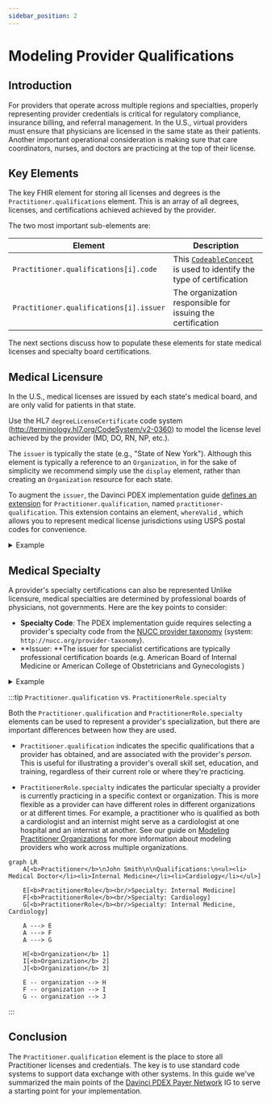 ```yaml
---
sidebar_position: 2
---
```



# Modeling Provider Qualifications

## Introduction

For providers that operate across multiple regions and specialties, properly representing provider credentials is critical for regulatory compliance, insurance billing, and referral management. In the U.S., virtual providers must ensure that physicians are licensed in the same state as their patients. Another important operational consideration is making sure that care coordinators, nurses, and doctors are practicing at the top of their license.

## Key Elements

The key FHIR element for storing all licenses and degrees is the `Practitioner.qualifications` element. This is an array of all degrees, licenses, and certifications achieved achieved by the provider.

The two most important sub-elements are:

| Element                                 | Description                                                                                                                                         |
| --------------------------------------- | --------------------------------------------------------------------------------------------------------------------------------------------------- |
| `Practitioner.qualifications[i].code`   | This [`CodeableConcept`](https://www.medplum.com/docs/fhir-basics#standardizing-data-codeable-concepts) is used to identify the type of certification |
| `Practitioner.qualifications[i].issuer` | The organization responsible for issuing the certification                                                                                          |

The next sections discuss how to populate these elements for state medical licenses and specialty board certifications.

## Medical Licensure

In the U.S., medical licenses are issued by each state's medical board, and are only valid for patients in that state.

Use the HL7 `degreeLicenseCertificate` code system (http://terminology.hl7.org/CodeSystem/v2-0360) to model the license level achieved by the provider (MD, DO, RN, NP, etc.).

The `issuer` is typically the state (e.g., "State of New York"). Although this element is typically a reference to an `Organization`, in for the sake of simplicity we recommend simply use the `display` element, rather than creating an `Organization` resource for each state.

To augment the `issuer`, the Davinci PDEX implementation guide [defines an extension](https://build.fhir.org/ig/HL7/davinci-pdex-plan-net/StructureDefinition-qualification.html) for `Practitioner.qualification`, named `practitioner-qualification`. This extension contains an element, `whereValid` , which allows you to represent medical license jurisdictions using USPS postal codes for convenience.

<details>
  <summary>Example</summary>
  <MedplumCodeBlock
    language="ts"
    selectBlocks="practitioner-head,qualifications-head,license,qualifications-tail,practitioner-tail"
  >
    {ExampleCode}
  </MedplumCodeBlock>
</details>

## Medical Specialty

A provider's specialty certifications can also be represented Unlike licensure, medical specialties are determined by professional boards of physicians, not governments. Here are the key points to consider:

- **Specialty Code**: The PDEX implementation guide requires selecting a provider's specialty code from the [NUCC provider taxonomy](https://taxonomy.nucc.org/) (system: `http://nucc.org/provider-taxonomy`).
- **Issuer: **The issuer for specialist certifications are typically professional certification boards (e.g. American Board of Internal Medicine or American College of Obstetricians and Gynecologists )

<details>
  <summary>Example</summary>
  <MedplumCodeBlock
    language="ts"
    selectBlocks="practitioner-head,qualifications-head,specialty,qualifications-tail,practitioner-tail"
  >
    {ExampleCode}
  </MedplumCodeBlock>
</details>

:::tip `Practitioner.qualification` vs. `PractitionerRole.specialty`

Both the `Practitioner.qualification` and `PractitionerRole.specialty` elements can be used to represent a provider's specialization, but there are important differences between how they are used.

- `Practitioner.qualification` indicates the specific qualifications that a provider has obtained, and are associated with the provider's _person_. This is useful for illustrating a provider's overall skill set, education, and training, regardless of their current role or where they're practicing.

- `PractitionerRole.specialty` indicates the particular specialty a provider is currently practicing in a specific context or organization. This is more flexible as a provider can have different roles in different organizations or at different times. For example, a practitioner who is qualified as both a cardiologist and an internist might serve as a cardiologist at one hospital and an internist at another. See our guide on [Modeling Practitioner Organizations](./provider-organizations) for more information about modeling providers who work across multiple organizations.

```mermaid
graph LR
    A[<b>Practitioner</b>\nJohn Smith\n\nQualifications:\n<ul><li> Medical Doctor</li><li>Internal Medicine</li><li>Cardiology</li></ul>]

    E[<b>PractitionerRole</b><br/>Specialty: Internal Medicine]
    F[<b>PractitionerRole</b><br/>Specialty: Cardiology]
    G[<b>PractitionerRole</b><br/>Specialty: Internal Medicine, Cardiology]

    A ---> E
    A ---> F
    A ---> G

    H[<b>Organization</b> 1]
    I[<b>Organization</b> 2]
    J[<b>Organization</b> 3]

    E -- organization --> H
    F -- organization --> I
    G -- organization --> J

```

:::

## Conclusion

The `Practitioner.qualification` element is the place to store all Practitioner licenses and credentials. The key is to use standard code systems to support data exchange with other systems. In this guide we've summarized the main points of the [Davinci PDEX Payer Network](https://build.fhir.org/ig/HL7/davinci-pdex-plan-net/index.html) IG to serve a starting point for your implementation.
